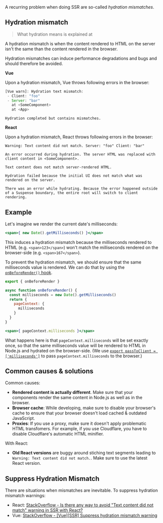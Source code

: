 
A recurring problem when doing SSR are so-called *hydration mismatches*.

## Hydration mismatch

> What hydration means is explained at <Link href="/hydration" />

A hydration mismatch is when the content rendered to HTML on the server isn't the same than the content rendered in the browser.

Hydration mismatches can induce performance degradations and bugs and should therefore be avoided.

**Vue**

Upon a hydration mismatch, Vue throws following errors in the browser:

```js
[Vue warn]: Hydration text mismatch:
 - Client: "foo"
 - Server: "bar"
   at <SomeComponent>
   at <App>
```
```
Hydration completed but contains mismatches.
```

**React**

Upon a hydration mismatch, React throws following errors in the browser:

```
Warning: Text content did not match. Server: "foo" Client: "bar"
```
```
An error occurred during hydration. The server HTML was replaced with client content in <SomeComponent>.
```
```
Text content does not match server-rendered HTML.
```
```
Hydration failed because the initial UI does not match what was rendered on the server.
```
```
There was an error while hydrating. Because the error happened outside of a Suspense boundary, the entire root will switch to client rendering.
```


## Example

Let's imagine we render the current date's milliseconds:
```jsx
<span>{ new Date().getMilliseconds() }</span>
```
This induces a hydration mismatch
because the milliseconds rendered to HTML
(e.g. `<span>123</span>`)
won't match the milliseconds rendered on the browser-side
(e.g. `<span>167</span>`).


To prevent the hydration mismatch, we should ensure that the same milliseconds value is rendered.
We can do that by using the [`onBeforeRender()` hook](/onBeforeRender).

```js
export { onBeforeRender }

async function onBeforeRender() {
  const milliseconds = new Date().getMilliseconds()
  return {
    pageContext: {
      milliseconds
    }
  }
}
```
```jsx
<span>{ pageContext.milliseconds }</span>
```

What happens here is that `pageContext.milliseconds` will be set exactly once, so that the same milliseconds value will be rendered to HTML in Node.js and hydrated on the browser-side. (We use [`export passToClient = ['milliseconds']`](/passToClient) to pass `pageContext.milliseconds` to the browser.)


## Common causes & solutions

Common causes:
 - **Rendered content is actually different**. Make sure that your components render the same content in Node.js as well as in the browser.
 - **Browser cache**: While developing, make sure to disable your browser's cache to ensure that your browser doesn't load cached & outdated JavaScript.
 - **Proxies**: If you use a proxy, make sure it doesn't apply problematic HTML transfomers. For example, if you use Cloudflare, you have to disable Cloudflare's automatic HTML minifier.

With React:
 - **Old React versions** are buggy around stiching text segments leading to `Warning: Text content did not match.`. Make sure to use the latest React version.


## Suppress Hydration Mismatch

There are situations when mismatches are inevitable. To suppress hydration mismatch warnings:
 - React: [StackOverflow - Is there any way to avoid "Text content did not match" warning in SSR with React?](https://stackoverflow.com/questions/53959948/is-there-any-way-to-avoid-text-content-did-not-match-warning-in-ssr-with-react/68438131)
 - Vue: [StackOverflow - [Vue][SSR] Suppress hydration mismatch warning](https://stackoverflow.com/questions/68438016/vuessr-suppress-hydration-mismatch-warning/68438108)
